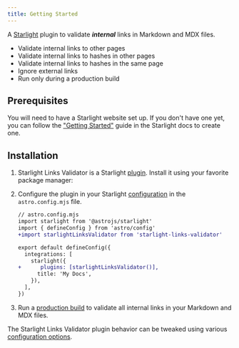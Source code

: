 ```yaml
---
title: Getting Started
---
```


A [Starlight](https://starlight.astro.build) plugin to validate **_internal_** links in Markdown and MDX files.

- Validate internal links to other pages
- Validate internal links to hashes in other pages
- Validate internal links to hashes in the same page
- Ignore external links
- Run only during a production build

## Prerequisites

You will need to have a Starlight website set up.
If you don't have one yet, you can follow the ["Getting Started"](https://starlight.astro.build/getting-started) guide in the Starlight docs to create one.

## Installation


<Steps>

1. Starlight Links Validator is a Starlight [plugin](https://starlight.astro.build/reference/plugins/). Install it using your favorite package manager:

   <PackageManagers pkg="starlight-links-validator" />

2. Configure the plugin in your Starlight [configuration](https://starlight.astro.build/reference/configuration/#plugins) in the `astro.config.mjs` file.

   ```diff lang="js"
   // astro.config.mjs
   import starlight from '@astrojs/starlight'
   import { defineConfig } from 'astro/config'
   +import starlightLinksValidator from 'starlight-links-validator'

   export default defineConfig({
     integrations: [
       starlight({
   +      plugins: [starlightLinksValidator()],
         title: 'My Docs',
       }),
     ],
   })
   ```

3. Run a [production build](https://docs.astro.build/en/reference/cli-reference/#astro-build) to validate all internal links in your Markdown and MDX files.

</Steps>

The Starlight Links Validator plugin behavior can be tweaked using various [configuration options](/configuration).
